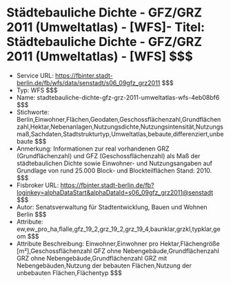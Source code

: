 # Städtebauliche Dichte - GFZ/GRZ 2011 (Umweltatlas) - [WFS]- Titel: Städtebauliche Dichte - GFZ/GRZ 2011 (Umweltatlas) - [WFS] $$$
- Service URL: https://fbinter.stadt-berlin.de/fb/wfs/data/senstadt/s06_09gfz_grz2011 $$$
- Typ: WFS $$$
- Name: stadtebauliche-dichte-gfz-grz-2011-umweltatlas-wfs-4eb08bf6 $$$
- Stichworte: Berlin,Einwohner,Flächen,Geodaten,Geschossflächenzahl,Grundflächenzahl,Hektar,Nebenanlagen,Nutzungsdichte,Nutzungsintensität,Nutzungsmaß,Sachdaten,Stadtstrukturtyp,Umweltatlas,bebaute,differenziert,unbebaute $$$
- Anmerkung: Informationen zur real vorhandenen GRZ (Grundflächenzahl) und GFZ (Geschossflächenzahl) als Maß der städtebaulichen Dichte sowie Einwohner- und Nutzungsangaben auf Grundlage von rund 25.000 Block- und Blockteilflächen Stand: 2010. $$$
- Fisbroker URL: https://fbinter.stadt-berlin.de/fb?loginkey=alphaDataStart&alphaDataId=s06_09gfz_grz2011@senstadt $$$
- Autor: Senatsverwaltung für Stadtentwicklung, Bauen und Wohnen Berlin $$$
- Attribute: ew,ew_pro_ha,flalle,gfz_19_2,grz_19_2,grz_19_4,baunklar,grzkl,typklar,geom $$$
- Attribute Beschreibung: Einwohner,Einwohner pro Hektar,Flächengröße [m²],Geschossflächenzahl GFZ ohne Nebengebäude,Grundflächenzahl GRZ ohne Nebengebäude,Grundflächenzahl GRZ mit Nebengebäuden,Nutzung der bebauten Flächen,Nutzung der unbebauten Flächen,Flächentyp $$$
